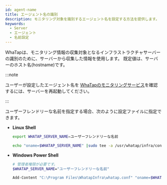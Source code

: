 ```yaml
---
id: agent-name
title: エージェント名の識別
description: モニタリング対象を識別するエージェント名を設定する方法を提供します。
keywords:
  - Server
  - エージェント
  - 名前設定
---
```


WhaTapは、モニタリング情報の収集対象となるインフラストラクチャサーバーの識別のために、サーバーから収集した情報を使用します。 既定値は、サーバーのホスト名(hostname)です。


<Agentnamewarning />

:::note

ユーザーが設定したエージェント名を [WhaTapのモニタリングサービス](https://service.whatap.io)を確認するには、サーバーを再起動してください。

:::

ユーザーフレンドリーな名前を指定する場合、次のように設定ファイルに指定できます。

- **Linux Shell**

  ```bash title=SH
  export WHATAP_SERVER_NAME=ユーザーフレンドリーな名前

  echo "oname=$WHATAP_SERVER_NAME" |sudo tee -a /usr/whatap/infra/conf/whatap.conf
  ```

- **Windows Power Shell** 

  ```bash title=SH
  # 管理者権限が必要です。
  $WHATAP_SERVER_NAME="ユーザーフレンドリーな名前"

  Add-Content "C:\Program Files\WhatapInfra\whatap.conf" "oname=$WHATAP_SERVER_NAME"
  ```
